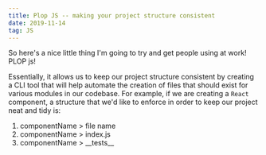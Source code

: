 ```yaml
---
title: Plop JS -- making your project structure consistent
date: 2019-11-14
tag: JS
---
```




So here's a nice little thing I'm going to try and get people using at work! <TextLink href="https://plopjs.com/">PLOP js!</TextLink>

Essentially, it allows us to keep our project structure consistent by creating a CLI tool
that will help automate the creation of files that should exist for various modules in our codebase.
For example, if we are creating a `React` component, a structure that we'd like to enforce in order to keep
our project neat and tidy is:

1. componentName > file name
2. componentName > index.js
3. componentName > \_\_tests\_\_
